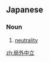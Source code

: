 ==Japanese==
{{ja-kanjitab|きょく|がい|ちゅう|りつ|yomi=on}}

===Noun===
{{ja-noun|きょくがいちゅうりつ}}

# [[neutrality]]

[[zh:局外中立]]